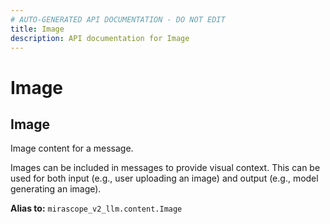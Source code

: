 ```yaml
---
# AUTO-GENERATED API DOCUMENTATION - DO NOT EDIT
title: Image
description: API documentation for Image
---
```


# Image

## <ApiType type="Alias" path="responses/base_response/Image" symbolName="Image" /> Image

Image content for a message.

Images can be included in messages to provide visual context. This can be
used for both input (e.g., user uploading an image) and output (e.g., model
generating an image).


**Alias to:** `mirascope_v2_llm.content.Image`

